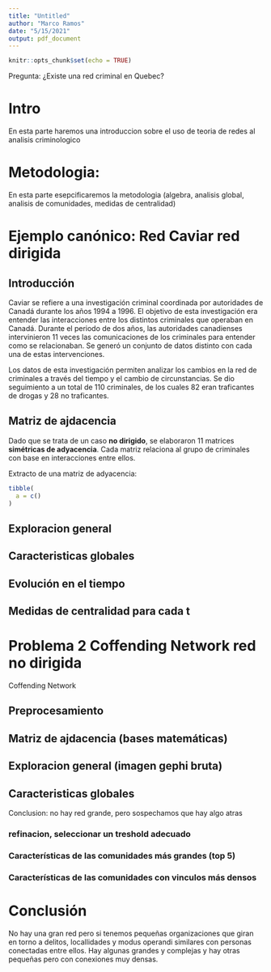 ```yaml
---
title: "Untitled"
author: "Marco Ramos"
date: "5/15/2021"
output: pdf_document
---
```


```r
knitr::opts_chunk$set(echo = TRUE)
```

Pregunta: ¿Existe una red criminal en Quebec?


# Intro

En esta parte haremos una introduccion sobre el uso de teoria de redes al analisis criminologico

# Metodologia:

En esta parte esepcificaremos la metodologia (algebra, analisis global, analisis de comunidades, medidas de centralidad)


# Ejemplo canónico: Red Caviar red dirigida 

## Introducción
Caviar se refiere a una investigación criminal coordinada por autoridades de Canadá durante los años 1994 a 1996. El objetivo de esta investigación era entender las interacciones entre los distintos criminales que operaban en Canadá. Durante el periodo de dos años, las autoridades canadienses intervinieron 11 veces las comunicaciones de los criminales para entender como se relacionaban. Se generó un conjunto de datos distinto con cada una de estas intervenciones.

Los datos de esta investigación permiten analizar los cambios en la red de criminales a través del tiempo y el cambio de circunstancias. Se dio seguimiento a un total de 110 criminales, de los cuales 82 eran traficantes de drogas y 28 no traficantes.


## Matriz de ajdacencia
Dado que se trata de un caso **no dirigido**, se elaboraron 11 matrices **simétricas de adyacencia**. Cada matriz relaciona al grupo de criminales con base en interacciones entre ellos.

Extracto de una matriz de adyacencia:
```r
tibble(
  a = c()
)
```



## Exploracion general

## Caracteristicas globales

## Evolución en el tiempo

## Medidas de centralidad para cada t



# Problema 2 Coffending Network red no dirigida

Coffending Network

## Preprocesamiento

## Matriz de ajdacencia (bases matemáticas)

## Exploracion general (imagen gephi bruta) 


## Caracteristicas globales 


Conclusion: no hay red grande, pero sospechamos que hay algo atras




### refinacion, seleccionar un treshold adecuado



### Características de las comunidades más grandes (top 5)



### Características de las comunidades con vinculos más densos




# Conclusión

No hay una gran red pero si tenemos pequeñas organizaciones que giran en torno a delitos, locallidades y modus operandi similares con personas conectadas entre ellos. Hay algunas grandes y complejas y hay otras pequeñas pero con conexiones muy densas.



